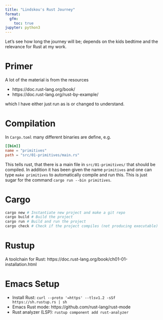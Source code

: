 ```yaml
---
title: "Lindskou's Rust Journey"
format:
  gfm:
    toc: true
jupyter: python3
---
```


Let's see how long the journey will be; depends on the kids bedtime and the relevance for Rust at my work.

# Primer

A lot of the material is from the resources 

 - https://doc.rust-lang.org/book/
 - https://doc.rust-lang.org/rust-by-example/

which I have either just run as is or changed to understand. 

# Compilation 

In `Cargo.toml` many different binaries are define, e.g.

```toml
[[bin]]
name = "primitives"
path = "src/01-primitives/main.rs"
```

This tells rust, that there is a main file in `src/01-primitives/` that should be compiled. In addition it has been given the name `primitives` and one can type `make primitives` to automatically compile and run this. This is just sugar for the command `cargo run --bin primitives`.

# Cargo

```bash
cargo new # Instantiate new project and make a git repo
cargo build # Build the project
cargo run # Build and run the project
cargo check # Check if the project compiles (not producing executable)
```

# Rustup

A toolchain for Rust: https://doc.rust-lang.org/book/ch01-01-installation.html

# Emacs Setup

 - Install Rust: `curl --proto '=https' --tlsv1.2 -sSf https://sh.rustup.rs | sh`
 - Emacs Rust mode: https://github.com/rust-lang/rust-mode
 - Rust analyzer (LSP): `rustup component add rust-analyzer`
